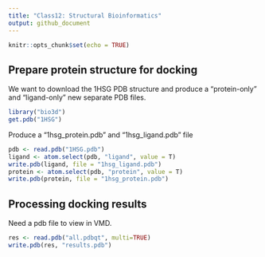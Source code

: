 ```yaml
---
title: "Class12: Structural Bioinformatics"
output: github_document
---
```


```r
knitr::opts_chunk$set(echo = TRUE)
```

## Prepare protein structure for docking

We want to download the 1HSG PDB structure and produce a "protein-only" and "ligand-only" new separate PDB files.

```r
library("bio3d")
get.pdb("1HSG")
```
Produce a "1hsg_protein.pdb" and "1hsg_ligand.pdb" file

```r
pdb <- read.pdb("1HSG.pdb")
ligand <- atom.select(pdb, "ligand", value = T)
write.pdb(ligand, file = "1hsg_ligand.pdb")
protein <- atom.select(pdb, "protein", value = T)
write.pdb(protein, file = "1hsg_protein.pdb")
```

## Processing docking results

Need a pdb file to view in VMD.
```r
res <- read.pdb("all.pdbqt", multi=TRUE)
write.pdb(res, "results.pdb")
```

